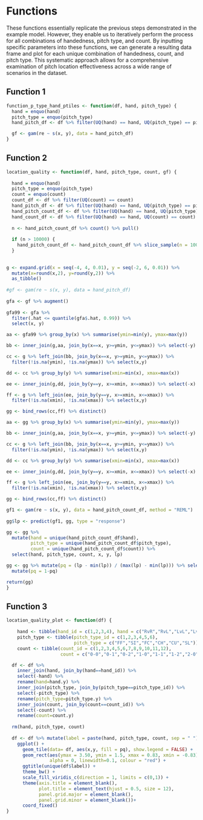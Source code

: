 # Functions

These functions essentially replicate the previous steps demonstrated in the example model. However, they enable us to iteratively perform the process for all combinations of handedness, pitch type, and count. By inputting specific parameters into these functions, we can generate a resulting data frame and plot for each unique combination of handedness, count, and pitch type. This systematic approach allows for a comprehensive examination of pitch location effectiveness across a wide range of scenarios in the dataset.

## Function 1

```r
function_p_type_hand_ptiles <- function(df, hand, pitch_type) {
  hand = enquo(hand)
  pitch_type = enquo(pitch_type)
  hand_pitch_df <- df %>% filter(UQ(hand) == hand, UQ(pitch_type) == pitch_type)

  gf <- gam(re ~ s(x, y), data = hand_pitch_df)
}
```

## Function 2

```r
location_quality <- function(df, hand, pitch_type, count, gf) {
  
  hand = enquo(hand)
  pitch_type = enquo(pitch_type)
  count = enquo(count)
  count_df <- df %>% filter(UQ(count) == count)
  hand_pitch_df <- df %>% filter(UQ(hand) == hand, UQ(pitch_type) == pitch_type)
  hand_pitch_count_df <- df %>% filter(UQ(hand) == hand, UQ(pitch_type) == pitch_type, UQ(count) == count)
  hand_count_df <- df %>% filter(UQ(hand) == hand, UQ(count) == count)
  
  n <- hand_pitch_count_df %>% count() %>% pull()
  
  if (n > 10000) {
    hand_pitch_count_df <- hand_pitch_count_df %>% slice_sample(n = 10000)
  }
  
  
g <- expand.grid(x = seq(-4, 4, 0.01), y = seq(-2, 6, 0.01)) %>% 
  mutate(x=round(x,2), y=round(y,2)) %>% 
  as_tibble()
  
#gf <- gam(re ~ s(x, y), data = hand_pitch_df)
  
gfa <- gf %>% augment()
  
gfa99 <- gfa %>% 
  filter(.hat <= quantile(gfa$.hat, 0.99)) %>% 
  select(x, y)

aa <- gfa99 %>% group_by(x) %>% summarise(ymin=min(y), ymax=max(y))

bb <- inner_join(g,aa, join_by(x==x, y>=ymin, y<=ymax)) %>% select(-y) %>% distinct()

cc <- g %>% left_join(bb, join_by(x==x, y>=ymin, y<=ymax)) %>% 
  filter(!is.na(ymin), !is.na(ymax)) %>% select(x,y)

dd <- cc %>% group_by(y) %>% summarise(xmin=min(x), xmax=max(x))

ee <- inner_join(g,dd, join_by(y==y, x>=xmin, x<=xmax)) %>% select(-x) %>% distinct()

ff <- g %>% left_join(ee, join_by(y==y, x>=xmin, x<=xmax)) %>% 
  filter(!is.na(xmin), !is.na(xmax)) %>% select(x,y)

gg <- bind_rows(cc,ff) %>% distinct()

aa <- gg %>% group_by(x) %>% summarise(ymin=min(y), ymax=max(y))

bb <- inner_join(g,aa, join_by(x==x, y>=ymin, y<=ymax)) %>% select(-y) %>% distinct()

cc <- g %>% left_join(bb, join_by(x==x, y>=ymin, y<=ymax)) %>% 
  filter(!is.na(ymin), !is.na(ymax)) %>% select(x,y)

dd <- cc %>% group_by(y) %>% summarise(xmin=min(x), xmax=max(x))

ee <- inner_join(g,dd, join_by(y==y, x>=xmin, x<=xmax)) %>% select(-x) %>% distinct()

ff <- g %>% left_join(ee, join_by(y==y, x>=xmin, x<=xmax)) %>% 
  filter(!is.na(xmin), !is.na(xmax)) %>% select(x,y)

gg <- bind_rows(cc,ff) %>% distinct()

gf1 <- gam(re ~ s(x, y), data = hand_pitch_count_df, method = "REML")
  
gg$lp <- predict(gf1, gg, type = "response")

gg <- gg %>%
  mutate(hand = unique(hand_pitch_count_df$hand),
         pitch_type = unique(hand_pitch_count_df$pitch_type),
         count = unique(hand_pitch_count_df$count)) %>%
  select(hand, pitch_type, count, x, y, lp)

gg <- gg %>% mutate(pq = (lp - min(lp)) / (max(lp) - min(lp))) %>% select(-lp) %>%
  mutate(pq = 1-pq)

return(gg)
}
```

## Function 3

```r
location_quality_plot <- function(df) {
  
    hand <- tibble(hand_id = c(1,2,3,4), hand = c("RvR","RvL","LvL","LvR"))
    pitch_type <- tibble(pitch_type_id = c(1,2,3,4,5,6), 
                         pitch_type = c("FF","SI","FC","CH","CU","SL"))
    count <- tibble(count_id = c(1,2,3,4,5,6,7,8,9,10,11,12), 
                    count = c("0-0","0-1","0-2","1-0","1-1","1-2","2-0","2-1","2-2","3-0","3-1","3-2"))

  df <- df %>%
    inner_join(hand, join_by(hand==hand_id)) %>%
    select(-hand) %>%
    rename(hand=hand.y) %>%
    inner_join(pitch_type, join_by(pitch_type==pitch_type_id)) %>%
    select(-pitch_type) %>%
    rename(pitch_type=pitch_type.y) %>%
    inner_join(count, join_by(count==count_id)) %>%
    select(-count) %>%
    rename(count=count.y)
  
  rm(hand, pitch_type, count)
  
  df <- df %>% mutate(label = paste(hand, pitch_type, count, sep = " "))
    ggplot() +
      geom_tile(data= df, aes(x,y, fill = pq), show.legend = FALSE) +
      geom_rect(aes(ymax = 3.50, ymin = 1.5, xmax = 0.83, xmin = -0.83),
                alpha = 0, linewidth=0.1, colour = "red") +
      ggtitle(unique(df$label)) +
      theme_bw() + 
      scale_fill_viridis_c(direction = 1, limits = c(0,1)) +
      theme(axis.title = element_blank(),
            plot.title = element_text(hjust = 0.5, size = 12),
            panel.grid.major = element_blank(), 
            panel.grid.minor = element_blank())+
      coord_fixed()
}
```

